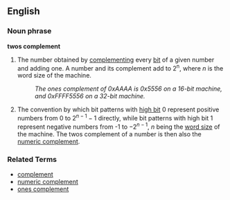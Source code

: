 ==English==

===Noun phrase===
'''twos complement'''

# {{computing}} The number obtained by [[complement]]ing every [[bit]] of a given number and adding one.  A number and its complement add to 2<sup>n</sup>, where ''n'' is the word size of the machine.
#: ''The ones complement of 0xAAAA is 0x5556 on a 16-bit machine, and 0xFFFF5556 on a 32-bit machine.''
# {{computing}} The convention by which bit patterns with [[high bit]] 0 represent positive numbers from 0 to <math>2^{n-1} - 1</math> directly, while bit patterns with high bit 1 represent negative numbers from -1 to <math>-2^{n - 1}</math>, ''n'' being the [[word size]] of the machine.  The twos complement of a number is then also the [[numeric complement]].

===Related Terms===
* [[complement]]
* [[numeric complement]]
* [[ones complement]]